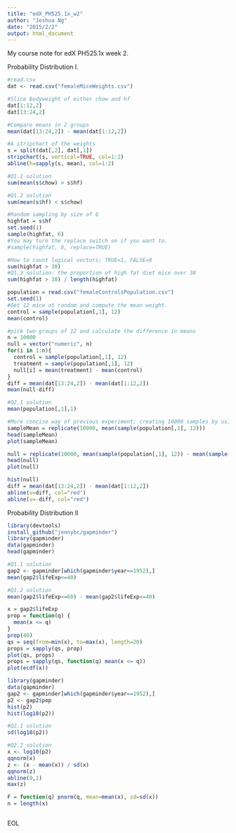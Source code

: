 ```yaml
---
title: "edX_PH525.1x_w2"
author: "Joshua Ng"
date: "2015/2/2"
output: html_document
---
```


My course note for edX PH525.1x week 2.

Probability Distribution I.

```r
#read.csv
dat <- read.csv("femaleMiceWeights.csv")
```

```r
#Slice Bodyweight of either chow and hf
dat[1:12,2]
dat[13:24,2]
```

```r
#Compare means in 2 groups
mean(dat[13:24,2]) - mean(dat[1:12,2])
```

```r
#A stripchart of the weights
s = split(dat[,2], dat[,1])
stripchart(s, vertical=TRUE, col=1:2)
abline(h=sapply(s, mean), col=1:2)
```

```r
#Q1.1 solution
sum(mean(s$chow) > s$hf)
```

```r
#Q1.2 solution
sum(mean(s$hf) < s$chow)
```

```r
#Random sampling by size of 6
highfat = s$hf
set.seed(1)
sample(highfat, 6)
#You may turn the replace switch on if you want to.
#sample(highfat, 6, replace=TRUE)
```

```r
#How to count logical vectors; TRUE=1, FALSE=0
sum(highfat > 30)
#Q1.3 solution: the proportion of high fat diet mice over 30
sum(highfat > 30) / length(highfat)
```

```r
population = read.csv("femaleControlsPopulation.csv")
set.seed(1)
#Get 12 mice at random and compute the mean weight.
control = sample(population[,1], 12)
mean(control)
```

```r
#pick two groups of 12 and calculate the difference in means
n = 10000
null = vector("numeric", n)
for(i in 1:n){
  control = sample(population[,1], 12)
  treatment = sample(population[,1], 12)
  null[i] = mean(treatment) - mean(control)
}
diff = mean(dat[13:24,2]) - mean(dat[1:12,2])
mean(null-diff)
```

```r
#Q2.1 solution
mean(population[,1],1)
```

```r
#More concise way of previous experiment; creating 10000 samples by using replicate()
sampleMean = replicate(10000, mean(sample(population[,1], 12)))
head(sampleMean)
plot(sampleMean)
```

```r
null = replicate(10000, mean(sample(population[,1], 12)) - mean(sample(population[,1], 12)))
head(null)
plot(null)
```

```r
hist(null)
diff = mean(dat[13:24,2]) - mean(dat[1:12,2])
abline(v=diff, col="red")
abline(v=-diff, col="red")
```


Probability Distribution II
```r
library(devtools)
install_github("jennybc/gapminder")
library(gapminder)
data(gapminder)
head(gapminder)
```

```r
#Q1.1 solution
gap2 <- gapminder[which(gapminder$year==1952),]
mean(gap2$lifeExp<=40)
```

```r
#Q1.2 solution
mean(gap2$lifeExp<=60) - mean(gap2$lifeExp<=40)
```

```r
x = gap2$lifeExp
prop = function(q) {
  mean(x <= q)
}
prop(40)
qs = seq(from=min(x), to=max(x), length=20)
props = sapply(qs, prop)
plot(qs, props)
props = sapply(qs, function(q) mean(x <= q))
plot(ecdf(x))
```

```r
library(gapminder)
data(gapminder)
gap2 <- gapminder[which(gapminder$year==1952),]
p2 <- gap2$pop
hist(p2)
hist(log10(p2))
```

```r
#Q2.1 solution
sd(log10(p2))
```

```r
#Q2.2 solution
x <- log10(p2)
qqnorm(x)
z <- (x - mean(x)) / sd(x)
qqnorm(z)
abline(0,1)
max(z)
```

```r
F = function(q) pnorm(q, mean=mean(x), sd=sd(x))
n = length(x)

```

```r

```

EOL